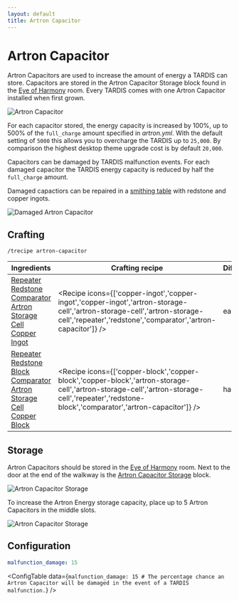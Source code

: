 ```yaml
---
layout: default
title: Artron Capacitor
---
```



# Artron Capacitor

Artron Capacitors are used to increase the amount of energy a TARDIS can store. Capacitors are stored in the Artron Capacitor Storage block found in the [Eye of Harmony](/rooms/eye) room. Every TARDIS comes with one Artron Capacitor installed when first grown.

![Artron Capacitor](/images/docs/artron_capacitor.png)

For each capacitor stored, the energy capacity is increased by 100%, up to 500% of the `full_charge` amount specified in _artron.yml_. With the default setting of `5000` this allows you to overcharge the TARDIS up to `25,000`. By comparison the highest desktop theme upgrade cost is by default `20,000`.

Capacitors can be damaged by TARDIS malfunction events. For each damaged capacitor the TARDIS energy capacity is reduced by half the `full_charge` amount.

Damaged capactiors can be repaired in a [smithing table](https://minecraft.wiki/w/Smithing_Table) with redstone and copper ingots.

![Damaged Artron Capacitor](/images/docs/artron_capacitor_damaged.png)

## Crafting

`/trecipe artron-capacitor`

| Ingredients | Crafting recipe | Difficulty |
| ----------- | --------------- | ------------- |
| [Repeater](https://minecraft.wiki/w/Repeater)<br/>[Redstone](https://minecraft.wiki/w/Redstone_Dust)<br/>[Comparator](https://minecraft.wiki/w/Comparator)<br/>[Artron Storage Cell](/recipes/items/artron-storage-cell)<br/>[Copper Ingot](https://minecraft.wiki/w/Copper_Ingot) | <Recipe icons={['copper-ingot','copper-ingot','copper-ingot','artron-storage-cell','artron-storage-cell','artron-storage-cell','repeater','redstone','comparator','artron-capacitor']} /> | easy |
| [Repeater](https://minecraft.wiki/w/Repeater)<br/>[Redstone Block](https://minecraft.wiki/w/Redstone_Block)<br/>[Comparator](https://minecraft.wiki/w/Comparator)<br/>[Artron Storage Cell](/recipes/items/artron-storage-cell)<br/>[Copper Block](https://minecraft.wiki/w/Copper_Block) | <Recipe icons={['copper-block','copper-block','copper-block','artron-storage-cell','artron-storage-cell','artron-storage-cell','repeater','redstone-block','comparator','artron-capacitor']} /> | hard |


## Storage

Artron Capacitors should be stored in the [Eye of Harmony](/rooms/eye) room. Next to the door at the end of the walkway is the [Artron Capacitor Storage](/recipes/items/artron-capacitor-storage) block.

![Artron Capacitor Storage](/images/docs/eye_storage.png)

To increase the Artron Energy storage capacity, place up to 5 Artron Capacitors in the middle slots.

![Artron Capacitor Storage](/images/docs/artron-capacitor-storage.jpg)

## Configuration

```yaml title="/plugins/TARDIS/artron.yml"
malfunction_damage: 15
```

<ConfigTable data={`
malfunction_damage: 15 # The percentage chance an Artron Capacitor will be damaged in the event of a TARDIS malfunction.
`} />
